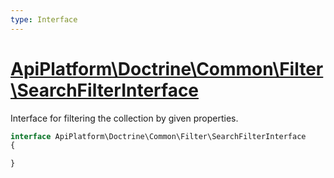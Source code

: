 ```yaml
---
type: Interface
---
```


# [ApiPlatform\Doctrine\Common\Filter\SearchFilterInterface](/docs/reference/Doctrine/Common/Filter/SearchFilterInterface)

Interface for filtering the collection by given properties.


```php
interface ApiPlatform\Doctrine\Common\Filter\SearchFilterInterface
{

}
```